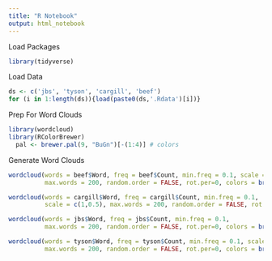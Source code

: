 ```yaml
---
title: "R Notebook"
output: html_notebook
---
```


Load Packages
```r
library(tidyverse)
```

Load Data
```r
ds <- c('jbs', 'tyson', 'cargill', 'beef')
for (i in 1:length(ds)){load(paste0(ds,'.Rdata')[i])}
```

Prep For Word Clouds
```r
library(wordcloud)
library(RColorBrewer)
  pal <- brewer.pal(9, "BuGn")[-(1:4)] # colors
```

Generate Word Clouds
```r
wordcloud(words = beef$Word, freq = beef$Count, min.freq = 0.1, scale = c(1,0.5),
          max.words = 200, random.order = FALSE, rot.per=0, colors = brewer.pal(8, "Dark2"))
```

```r
wordcloud(words = cargill$Word, freq = cargill$Count, min.freq = 0.1, 
          scale = c(1,0.5), max.words = 200, random.order = FALSE, rot.per=0, colors = brewer.pal(8, "Dark2"))
```

```r
wordcloud(words = jbs$Word, freq = jbs$Count, min.freq = 0.1,
          max.words = 200, random.order = FALSE, rot.per=0, colors = brewer.pal(8, "Dark2"))
```

```r
wordcloud(words = tyson$Word, freq = tyson$Count, min.freq = 0.1, scale = c(1,0.5),
          max.words = 200, random.order = FALSE, rot.per=0, colors = brewer.pal(8, "Dark2"))
```

```r

```

